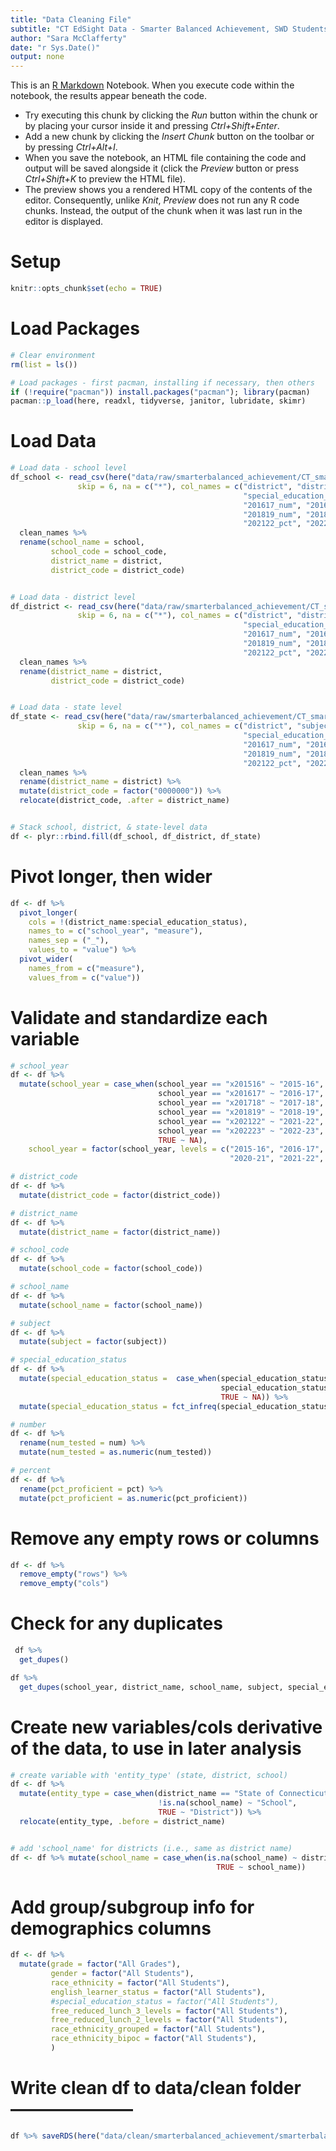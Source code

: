 ```yaml
---
title: "Data Cleaning File"
subtitle: "CT EdSight Data - Smarter Balanced Achievement, SWD Students, All Grades"
author: "Sara McClafferty"
date: "r Sys.Date()"
output: none
---
```


This is an [R Markdown](http://rmarkdown.rstudio.com) Notebook. When you execute code within the notebook, the results appear beneath the code.

  - Try executing this chunk by clicking the *Run* button within the chunk or by placing your cursor inside it and pressing *Ctrl+Shift+Enter*. 
  - Add a new chunk by clicking the *Insert Chunk* button on the toolbar or by pressing *Ctrl+Alt+I*.
  - When you save the notebook, an HTML file containing the code and output will be saved alongside it (click the *Preview* button or press *Ctrl+Shift+K* to preview the HTML file).
  - The preview shows you a rendered HTML copy of the contents of the editor. Consequently, unlike *Knit*, *Preview* does not run any R code chunks. Instead, the output of the chunk when it was last run in the editor is displayed.


# Setup
```r
knitr::opts_chunk$set(echo = TRUE)
```

# Load Packages
```r
# Clear environment
rm(list = ls())

# Load packages - first pacman, installing if necessary, then others
if (!require("pacman")) install.packages("pacman"); library(pacman)
pacman::p_load(here, readxl, tidyverse, janitor, lubridate, skimr)
```

# Load Data
```r
# Load data - school level
df_school <- read_csv(here("data/raw/smarterbalanced_achievement/CT_smarterbalanced_achievement_SWD_students_all_grades_SCHOOL.csv"),
               skip = 6, na = c("*"), col_names = c("district", "district code", "school", "school code", "subject",
                                                    "special_education_status", "201516_num", "201516_pct",
                                                    "201617_num", "201617_pct", "201718_num", "201718_pct",
                                                    "201819_num", "201819_pct", "202122_num",
                                                    "202122_pct", "202223_num", "202223_pct")) %>%
  clean_names %>%
  rename(school_name = school,
         school_code = school_code,
         district_name = district,
         district_code = district_code)


# Load data - district level
df_district <- read_csv(here("data/raw/smarterbalanced_achievement/CT_smarterbalanced_achievement_SWD_students_all_grades.csv"),
               skip = 6, na = c("*"), col_names = c("district", "district code", "subject",
                                                    "special_education_status", "201516_num", "201516_pct",
                                                    "201617_num", "201617_pct", "201718_num", "201718_pct",
                                                    "201819_num", "201819_pct", "202122_num",
                                                    "202122_pct", "202223_num", "202223_pct")) %>%
  clean_names %>%
  rename(district_name = district,
         district_code = district_code)


# Load data - state level
df_state <- read_csv(here("data/raw/smarterbalanced_achievement/CT_smarterbalanced_achievement_SWD_students_all_grades_STATE.csv"),
               skip = 6, na = c("*"), col_names = c("district", "subject",
                                                    "special_education_status", "201516_num", "201516_pct",
                                                    "201617_num", "201617_pct", "201718_num", "201718_pct",
                                                    "201819_num", "201819_pct", "202122_num",
                                                    "202122_pct", "202223_num", "202223_pct")) %>%
  clean_names %>%
  rename(district_name = district) %>% 
  mutate(district_code = factor("0000000")) %>% 
  relocate(district_code, .after = district_name)


# Stack school, district, & state-level data
df <- plyr::rbind.fill(df_school, df_district, df_state)
```

# Pivot longer, then wider
```r
df <- df %>% 
  pivot_longer(
    cols = !(district_name:special_education_status),
    names_to = c("school_year", "measure"),
    names_sep = ("_"),
    values_to = "value") %>% 
  pivot_wider(
    names_from = c("measure"),
    values_from = c("value"))
```

# Validate and standardize each variable
```r
# school_year
df <- df %>% 
  mutate(school_year = case_when(school_year == "x201516" ~ "2015-16",
                                 school_year == "x201617" ~ "2016-17",
                                 school_year == "x201718" ~ "2017-18",
                                 school_year == "x201819" ~ "2018-19",
                                 school_year == "x202122" ~ "2021-22",
                                 school_year == "x202223" ~ "2022-23",
                                 TRUE ~ NA),
    school_year = factor(school_year, levels = c("2015-16", "2016-17", "2017-18", "2018-19",
                                                 "2020-21", "2021-22", "2022-23")))

# district_code
df <- df %>% 
  mutate(district_code = factor(district_code))

# district_name
df <- df %>% 
  mutate(district_name = factor(district_name))

# school_code
df <- df %>% 
  mutate(school_code = factor(school_code))

# school_name
df <- df %>% 
  mutate(school_name = factor(school_name))

# subject
df <- df %>% 
  mutate(subject = factor(subject))

# special_education_status
df <- df %>%
  mutate(special_education_status =  case_when(special_education_status == "N" ~ "Students without Disabilities",
                                               special_education_status == "Y" ~ "Students with Disabilities",
                                               TRUE ~ NA)) %>%
  mutate(special_education_status = fct_infreq(special_education_status))

# number
df <- df %>%
  rename(num_tested = num) %>% 
  mutate(num_tested = as.numeric(num_tested))

# percent
df <- df %>%
  rename(pct_proficient = pct) %>% 
  mutate(pct_proficient = as.numeric(pct_proficient))
```

# Remove any empty rows or columns
```r
df <- df %>%
  remove_empty("rows") %>% 
  remove_empty("cols")
```

# Check for any duplicates
```r
 df %>%
  get_dupes()

df %>%
  get_dupes(school_year, district_name, school_name, subject, special_education_status)
```


# Create new variables/cols derivative of the data, to use in later analysis
```r
# create variable with 'entity_type' (state, district, school)
df <- df %>%
  mutate(entity_type = case_when(district_name == "State of Connecticut" ~ "State",
                                 !is.na(school_name) ~ "School",
                                 TRUE ~ "District")) %>% 
  relocate(entity_type, .before = district_name)


# add 'school_name' for districts (i.e., same as district name)
df <- df %>% mutate(school_name = case_when(is.na(school_name) ~ district_name,
                                              TRUE ~ school_name))
```

# Add group/subgroup info for demographics columns
```r
df <- df %>%
  mutate(grade = factor("All Grades"),
         gender = factor("All Students"),
         race_ethnicity = factor("All Students"),
         english_learner_status = factor("All Students"),
         #special_education_status = factor("All Students"),
         free_reduced_lunch_3_levels = factor("All Students"),
         free_reduced_lunch_2_levels = factor("All Students"),
         race_ethnicity_grouped = factor("All Students"),
         race_ethnicity_bipoc = factor("All Students"),
         )
```

# Write clean df to data/clean folder ---------------------
```r
df %>% saveRDS(here("data/clean/smarterbalanced_achievement/smarterbalanced_achievement_SWD_students_all_grades.rds"))
```


